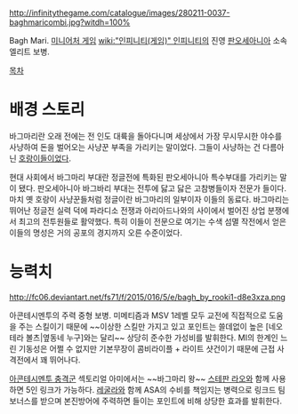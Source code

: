 http://infinitythegame.com/catalogue/images/280211-0037-baghmaricombi.jpg?witdh=100%

Bagh Mari. [[미니어처 게임]] [[wiki:"인피니티(게임)" 인피니티]]의 진영 [[판오세아니아]] 소속 엘리트 보병.

[[목차]]
= 배경 스토리 =
바그마리란 오래 전에는 전 인도 대륙을 돌아다니며 세상에서 가장 무시무시한 야수를 사냥하여 돈을 벌어오는 사냥꾼 부족을 가리키는 말이었다. 그들이 사냥하는 건 다름아닌 [[호랑이]]들이었다.

현대 사회에서 바그마리 부대란 정글전에 특화된 판오세아니아 특수부대를 가리키는 말이 됐다. 판오세아니아 바그바리 부대는 전투에 닳고 닳은 고참병들이자 전문가 들이다. 마치 옛 호랑이 사냥꾼들처럼 정글이란 바그마리의 일부이자 이들의 동료다. 바그마리는 뛰어난 정글전 실력 덕에 파라디소 전쟁과 아리아드나와의 사이에서 벌어진 상업 분쟁에서 최고의 전투원들로 활약했다. 특히 이들이 전문으로 여기는 수색 섬멸 작전에서 얻은 이들의 명성은 거의 공포의 경지까지 오른 수준이었다.


= 능력치 =
http://fc06.deviantart.net/fs71/f/2015/016/5/e/bagh_by_rooki1-d8e3xza.png

아콘테시멘투의 주력 중형 보병. 미메티즘과 MSV 1레벨 모두 교전에 직접적으로 도움을 주는 스킬이기 때문에 ~~이상한 스킬만 가지고 있고 포인트는 쓸데없이 높은 [네오테라 볼츠|옆동네 누구]와는 달리~~ 상당히 준수한 가성비를 발휘한다. MI의 한계인 느린 기동성은 어쩔 수 없지만 기본무장이 콤비라이플 + 라이트 샷건이기 때문에 근접 사격전에서 꽤 뛰어나다.

[[아콘테시멘투 충격군]] 섹토리얼 아미에서는 ~~바그마리 왕~~ [[스테판 라오]]와 함께 사용하면 5인 링크가 가능하다. [[레굴라]]와 함께 ASA의 수비를 책임지는 병력으로 링크드 팀 보너스를 받으며 본진방어에 주력하면 들이는 포인트에 비해 상당한 효과를 발휘한다.
